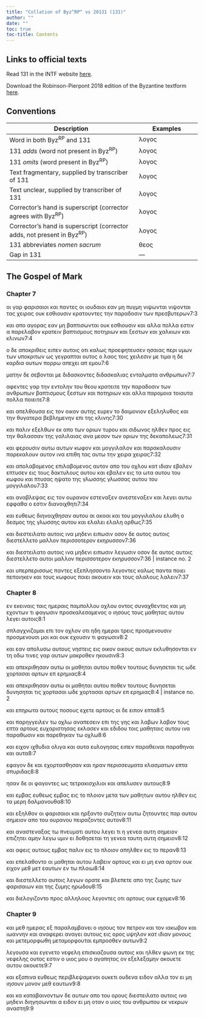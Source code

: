 ```yaml
---
title: "Collation of Byz^RP^ vs 20131 (131)"
author: ""
date: ""
toc: true
toc-title: Contents
---
```


::: {.callout-note appearance="minimal" icon="false" collapse="true"}
# Links to official texts

Read 131 in the INTF website [here](https://ntvmr.uni-muenster.de/manuscript-workspace?docID=20131).

Download the Robinson-Pierpont 2018 edition of the Byzantine textform [here](https://web.archive.org/web/20210413060536/https://byzantinetext.com/wp-content/uploads/2021/03/robinson-pierpont-2018-gnt-edition.pdf).


:::


::: {.callout-note appearance="minimal" icon="false" collapse="true"}
# Conventions

| Description                                                              	| Examples                           	|
|--------------------------------------------------------------------------	|------------------------------------	|
| Word in both Byz^RP^ and 131                                   	| λογος                              	|
| 131 *adds* (word not present in Byz^RP^)                       	| [λογος]{.greek-added}            	|
| 131 *omits* (word present in Byz^RP^)                          	| [λογος]{.greek-omitted}          	|
| Text fragmentary, supplied by transcriber of 131               	| [λογος]{.greek-supplied}         	|
| Text unclear, supplied by transcriber of 131                   	| [λογος]{.unclear}                	|
| Corrector's hand is superscript (corrector agrees with Byz^RP^)          	| [λογος]{.corr}                   	|
| Corrector's hand is superscript (corrector adds, not present in Byz^RP^) 	| [[λογος]{.corr}]{.greek-added} 	|
| 131 abbreviates *nomen sacrum*                                 	| [θεος]{.greek-abbr}            	|
| Gap in 131                                                     	| [―]{.gap}                        	|
:::

## The Gospel of Mark

### Chapter 7

[οι]{.greek-omitted} [γαρ]{.greek-omitted} [φαρισαιοι]{.greek-omitted} και παντες οι ιουδαιο[ι]{.greek-supplied} [εα]{.greek-supplied}[ν]{.unclear} μη πυγμη [νιψωνται]{.greek-omitted} [νιψοντα[ι]{.greek-supplied}]{.greek-added} [τ]{.greek-supplied}[α]{.unclear}ς [χειρας]{.greek-supplied} [ουκ]{.greek-supplied} [εσθιο]{.greek-supplied}[υσιν]{.unclear} [κ]{.unclear}[ρ]{.greek-supplied}[α]{.unclear}[τ]{.unclear}ουντες την παραδοσ[ιν]{.greek-supplied} των πρεσβυτερων[7:3]{.aside}

[κ]{.unclear}[αι]{.greek-supplied} [απο]{.greek-omitted} [αγορας]{.greek-omitted} [εαν]{.greek-omitted} [μη]{.greek-omitted} [βαπτισωνται]{.greek-omitted} [ουκ]{.greek-omitted} [εσθιουσιν]{.greek-omitted} [και]{.greek-omitted} [αλλα]{.greek-omitted} [πολλα]{.greek-omitted} [εστιν]{.greek-omitted} [α]{.greek-omitted} [παρελαβον]{.greek-omitted} [κρατειν]{.greek-omitted} [βαπτισμους]{.greek-omitted} [ποτηριων]{.greek-omitted} [και]{.greek-omitted} [ξεστων]{.greek-omitted} [και]{.greek-omitted} [χαλκιων]{.greek-omitted} [και]{.greek-omitted} [κλινων]{.greek-omitted}[7:4]{.aside}

[ο]{.greek-omitted} [δε]{.greek-omitted} [αποκριθεις]{.greek-omitted} [ειπεν]{.greek-omitted} [αυτοις]{.greek-omitted} [οτι]{.greek-omitted} [καλως]{.greek-omitted} [προεφητευσεν]{.greek-omitted} [ησαιας]{.greek-omitted} [περι]{.greek-omitted} [υμων]{.greek-omitted} [των]{.greek-omitted} [υποκριτων]{.greek-omitted} [ως]{.greek-omitted} [γεγραπται]{.greek-omitted} [ουτος]{.greek-omitted} [ο]{.greek-omitted} [λαος]{.greek-omitted} [τοις]{.greek-omitted} [χειλεσιν]{.greek-omitted} [με]{.greek-omitted} [τιμα]{.greek-omitted} [η]{.greek-omitted} [δε]{.greek-omitted} [καρδια]{.greek-omitted} [αυτων]{.greek-omitted} [πο]{.greek-supplied}ρρω απεχει απ εμου[7:6]{.aside}

μα[τ]{.greek-supplied}[η]{.unclear}ν δε σεβονται με διδασ[κο]{.greek-supplied}ντες διδασκ[α]{.unclear}[λ]{.greek-supplied}[ι]{.unclear}ας εντ[αλ]{.unclear}[μ]{.greek-supplied}[α]{.unclear}τα [ανθρωπων]{.greek-abbr}[7:7]{.aside}

[αφεντες]{.greek-omitted} [γαρ]{.greek-omitted} [την]{.greek-omitted} [εντολην]{.greek-omitted} [του]{.greek-omitted} [θεου]{.greek-omitted} [κρατειτε]{.greek-omitted} [την]{.greek-omitted} [παραδοσιν]{.greek-omitted} [των]{.greek-omitted} [ανθρωπων]{.greek-omitted} βαπτισμου[ς]{.greek-supplied} [ξε]{.greek-supplied}στων και ποτηριων [και]{.greek-omitted} [αλλα]{.greek-omitted} [παρομοια]{.greek-omitted} [τοιαυτα]{.greek-omitted} [πολλα]{.greek-omitted} [ποιειτε]{.greek-omitted}[7:8]{.aside}

[και]{.greek-omitted} [απελθουσα]{.greek-omitted} [εις]{.greek-omitted} [τον]{.greek-omitted} [οικον]{.greek-omitted} [αυτης]{.greek-omitted} [ευρεν]{.greek-omitted} [το]{.greek-omitted} δαιμονιον εξεληλυθ[ος]{.unclear} [και]{.greek-omitted} [την]{.greek-omitted} [θυγατερα]{.greek-omitted} [βεβλημενην]{.greek-omitted} [επι]{.greek-omitted} [της]{.greek-omitted} [κλινης]{.greek-omitted}[7:30]{.aside}

[κ]{.unclear}αι παλιν εξελθων [εκ]{.greek-omitted} [απ[ο]{.greek-supplied}]{.greek-added} [τ]{.greek-supplied}ων οριων τυρου και σιδ[ω]{.unclear}[ν]{.greek-supplied}ος ηλθεν [προς]{.greek-omitted} [εις]{.greek-added} την θαλα[σσ]{.greek-supplied}[α]{.unclear}ν της γαλιλαιας ανα με[σο]{.greek-supplied}ν τω[ν]{.unclear} [ορ]{.unclear}ιων [τ[ης]{.unclear}]{.greek-added} [δεκ]{.unclear}[απολε]{.greek-supplied}ως[7:31]{.aside}

και φερουσιν [αυτω]{.greek-omitted} [αυτων]{.greek-added} κωφον [και]{.greek-added} μογγιλαλον και [παρακαλουσιν]{.greek-omitted} [παρεκαλουν]{.greek-added} αυτον ι[ν]{.unclear}[α]{.greek-supplied} [ε]{.unclear}π[ι]{.unclear}[θη]{.greek-supplied} [[τας]{.greek-supplied}]{.greek-added} [αυτω]{.greek-omitted} [την]{.greek-omitted} [χειρα]{.greek-omitted} [[χ]{.unclear}ειρας]{.greek-added}[7:32]{.aside}

και [απολαβομενος]{.greek-omitted} [επιλαβομεν[ος]{.unclear}]{.greek-added} [α]{.unclear}υτον απο του οχλου κατ ιδιαν [εβαλεν]{.greek-omitted} [επτυσεν]{.greek-added} [εις]{.greek-added} τους δακτυλους αυτου [και]{.greek-added} [εβαλεν]{.greek-added} εις τα ωτα [αυτου]{.greek-omitted} [του]{.greek-added} [κωφου]{.greek-added} και [πτυσας]{.greek-omitted} ηψατο της [γλωσσης]{.greek-omitted} [γλωσσας]{.greek-added} [αυτου]{.greek-omitted} [του]{.greek-added} [μογγιλαλου]{.greek-added}[7:33]{.aside}

κ[αι]{.unclear} αναβλεψας ε[ις]{.greek-supplied} τον [ουρανον]{.greek-abbr} [εστεναξεν]{.greek-omitted} [[α]{.greek-supplied}νεστεναξεν]{.greek-added} και λεγει [αυ]{.unclear}[τ]{.greek-supplied}ω εφφαθ[α]{.unclear} ο εστ[ιν]{.unclear} [διαν]{.unclear}[οι]{.greek-supplied}[χ]{.unclear}[θ]{.greek-supplied}[η]{.unclear}τι[7:34]{.aside}

και [ευθεως]{.corr} διηνοιχθησαν αυτου αι ακοαι και [του]{.greek-added} [μογγιλαλου]{.greek-added} ελυ[θη]{.unclear} [ο]{.greek-supplied} [δεσ]{.greek-supplied}[μος]{.unclear} της γ[λ]{.unclear}[ωσσης]{.greek-supplied} [αυτου]{.greek-omitted} κ[αι]{.greek-supplied} [ελαλει]{.greek-omitted} [ελαλη]{.greek-added} ορθως[7:35]{.aside}

και διεστειλατο [αυτοις]{.greek-omitted} [ινα]{.greek-omitted} [μηδενι]{.greek-omitted} [ειπωσιν]{.greek-omitted} [οσον]{.greek-omitted} [δε]{.greek-omitted} [αυτος]{.greek-omitted} [αυτοις]{.greek-omitted} [διεστελλετο]{.greek-omitted} [μαλλον]{.greek-omitted} [περισσοτερον]{.greek-omitted} [εκηρυσσον]{.greek-omitted}[7:36]{.aside}

[και]{.greek-omitted} [διεστειλατο]{.greek-omitted} αυ[τ]{.greek-supplied}οις ινα μηδ[ε]{.unclear}νι [ειπωσιν]{.greek-omitted} [λεγωσιν]{.greek-added} οσο[ν]{.unclear} [δ]{.unclear}ε [αυτος]{.greek-omitted} αυτοις διεστελλετο [α[υτ]{.unclear}οι]{.greek-added} μαλλον [πε]{.unclear}ρισσοτερ[ο]{.unclear}[ν]{.greek-supplied} [ε]{.greek-supplied}κηρυσσον[7:36 | instance no. 2]{.aside}

και [υπερπερισσως]{.greek-omitted} [παντε[ς]{.unclear}]{.greek-added} [εξ]{.greek-supplied}επλησσοντ[ο]{.unclear} λεγοντες [καλ]{.greek-supplied}[ως]{.unclear} [πα]{.unclear}ντα [πο[ιε]{.unclear}ι]{.greek-added} [πεποιηκεν]{.greek-omitted} [και]{.greek-omitted} τους κωφους ποιει ακουειν και τους αλαλους λαλειν[7:37]{.aside}

### Chapter 8

εν εκεινα[ι]{.unclear}ς ταις ημεραις παμπολλ[ου]{.greek-supplied} [οχλου]{.greek-supplied} [οντος]{.greek-omitted} [[συναχ]{.greek-supplied}θε[ν]{.unclear}τος]{.greek-added} [κ]{.unclear}[αι]{.greek-supplied} [μη]{.unclear} [ε]{.unclear}χοντων τι φαγω[σ]{.greek-supplied}ιν προσκαλεσαμε[ν]{.unclear}ος [ο]{.greek-omitted} [ιησους]{.greek-omitted} το[υ]{.unclear}ς μα[θη]{.unclear}τας [αυτου]{.greek-omitted} λεγει [αυ]{.unclear}τοις[8:1]{.aside}

σπλ[α]{.unclear}γχνιζομ[αι]{.unclear} [επ]{.unclear}ι τον οχλο[ν]{.unclear} οτι ηδη ημεραι τρεις [προσμενουσιν]{.greek-omitted} [πρ[οσ]{.greek-supplied}μενουσι]{.greek-added} μ[ο]{.greek-supplied}ι και ουκ ε[χου]{.greek-supplied}σιν τι φ[αγ]{.greek-supplied}ωσιν[8:2]{.aside}

και [εα]{.greek-supplied}ν απολυσω [α]{.greek-supplied}[υ]{.unclear}τους νηστ[ε]{.greek-supplied}ις εις [οικον]{.greek-omitted} [οικ[ου]{.greek-supplied}ς]{.greek-added} [α]{.unclear}υτ[ω]{.unclear}[ν]{.greek-supplied} [εκλυθη]{.greek-supplied}[σ]{.unclear}ονται εν τη οδω τινες γαρ αυτων μακροθεν ηκου[σ]{.unclear}ιν[8:3]{.aside}

και απεκ[ρ]{.unclear}ι[θη]{.unclear}[σα]{.greek-supplied}ν αυτω οι μαθηται αυτου [ποθεν]{.greek-omitted} [τουτους]{.greek-omitted} [δυνησεται]{.greek-omitted} [τις]{.greek-omitted} [ωδε]{.greek-omitted} [χορτασαι]{.greek-omitted} [αρτων]{.greek-omitted} [επ]{.greek-omitted} [ερημιας]{.greek-omitted}[8:4]{.aside}

[και]{.greek-omitted} [απεκριθησαν]{.greek-omitted} [αυτω]{.greek-omitted} [οι]{.greek-omitted} [μαθηται]{.greek-omitted} [αυτου]{.greek-omitted} ποθεν τουτους [δυνησεται]{.greek-omitted} [δ[υ]{.unclear}νησητ[α]{.unclear}ι]{.greek-added} τις [χορτασαι]{.greek-added} ω[δ]{.unclear}ε [χορτασαι]{.greek-omitted} α[ρ]{.unclear}των επ ερημιας[8:4 | instance no. 2]{.aside}

και επηρωτα αυτου[ς]{.unclear} ποσους εχετε αρτ[ο]{.greek-supplied}υς ο[ι]{.unclear} [δ]{.unclear}ε ειπον ε[πτα]{.unclear}[8:5]{.aside}

κ[α]{.greek-supplied}ι [πα]{.unclear}ρηγγει[λ]{.unclear}εν τω οχλω ανα[π]{.unclear}εσειν επι της γης και [λαβων]{.greek-omitted} [λαβον]{.greek-added} τους επτα [αρ]{.unclear}τους ε[υ]{.unclear}χαριστησας εκλασεν και εδ[ι]{.unclear}δου τοις μαθηταις α[υ]{.unclear}[του]{.unclear} ινα παραθωσιν και παρεθηκαν τω οχλω[8:6]{.aside}

και ειχον ι[χ]{.unclear}θυδια ολιγα και [αυτα]{.greek-added} ευλογησας ειπεν [παραθειναι]{.greek-omitted} [παρα[θη]{.unclear}ναι]{.greek-added} [και]{.greek-omitted} [αυτα]{.greek-omitted}[8:7]{.aside}

εφαγον δε και εχορ[τ]{.unclear}ασθησαν και ηραν περισ[σ]{.greek-supplied}[ε]{.unclear}υματα κλασματων επτα σπυριδας[8:8]{.aside}

ησαν δε οι φαγοντες ως τετρακισχιλιοι και απελυσεν αυτους[8:9]{.aside}

και [εμβας]{.greek-added} ευθεως [εμβας]{.greek-omitted} εις το πλοιον μετα των μαθητων αυτ[ο]{.greek-supplied}υ [η]{.unclear}λ[θ]{.unclear}[εν]{.greek-supplied} εις τα μερη δαλμανουθα[8:10]{.aside}

και εξηλθον οι φαρισαιοι και η[ρ]{.unclear}ξαντο συζητειν αυτω ζητουντες παρ αυτου σημειον απο του [ουρανου]{.greek-abbr} πειρα[ζ]{.unclear}οντε[ς]{.unclear} αυτ[ο]{.unclear}ν[8:11]{.aside}

και αναστεναξας τω [πνευματι]{.greek-abbr} αυτου λεγει τι η γενεα αυτη σημειον επιζητει αμην λεγω υμιν ει δοθησεται τη γενεα [ταυτη]{.greek-omitted} [αυτη]{.greek-added} [σ]{.unclear}ημειον[8:12]{.aside}

και αφ[ει]{.unclear}ς αυτους εμβας παλιν εις [το]{.greek-added} πλοιον απηλθεν εις το περαν[8:13]{.aside}

και επελαθοντο [οι]{.greek-added} [μαθηται]{.greek-added} [αυτου]{.greek-added} λαβειν αρτους και [ε]{.unclear}ι μη [ε]{.unclear}να αρτον ουκ ειχον [μεθ]{.greek-omitted} [μετ]{.greek-added} εαυτων εν τω πλοιω[8:14]{.aside}

και διεστελλετο αυτοις λεγων ορατε [και]{.greek-added} βλεπετε απο της ζυμης των φαρισαιων και της ζυμης ηρωδου[8:15]{.aside}

κ[α]{.unclear}ι [δι]{.unclear}ε[λ]{.unclear}[ο]{.greek-supplied}γ[ιζ]{.unclear}ο[ν]{.unclear}το [προς]{.unclear} [αλλη]{.unclear}λους λεγοντες οτι αρτους [ουκ]{.greek-omitted} [εχομεν]{.greek-omitted}[8:16]{.aside}

### Chapter 9

[και]{.greek-omitted} [μεθ]{.greek-omitted} [η]{.greek-supplied}μ[ερας]{.greek-supplied} [εξ]{.greek-supplied} [παρα]{.greek-supplied}[λα]{.unclear}μβανει ο [ιησους]{.greek-abbr} τον πετ[ρ]{.unclear}[ο]{.greek-supplied}ν και [τον]{.greek-omitted} ιακωβον και ιωαν[ν]{.unclear}ην και [αναφερει]{.greek-omitted} [αναγει]{.greek-added} αυτου[ς]{.unclear} ε[ις]{.greek-supplied} ορος υψηλο[ν]{.unclear} κατ ιδιαν μονους και [μετεμορφωθη]{.greek-omitted} [μεταμορφουται]{.greek-added} εμπροσ[θεν]{.greek-supplied} [αυτων]{.greek-supplied}[9:2]{.aside}

[[λεγου]{.unclear}[σα]{.greek-supplied}]{.greek-added} [και]{.greek-omitted} [εγενετο]{.greek-omitted} [νεφελη]{.greek-omitted} [επισκιαζουσα]{.greek-omitted} [αυτοις]{.greek-omitted} [και]{.greek-omitted} [ηλθεν]{.greek-omitted} [φωνη]{.greek-omitted} [εκ]{.greek-omitted} [της]{.greek-omitted} [νεφελης]{.greek-omitted} [ουτος]{.greek-supplied} [εστιν]{.greek-supplied} [ο]{.greek-supplied} [υιος]{.greek-abbr} μου ο αγαπητος [ον]{.greek-added} [εξελεξαμην]{.greek-added} [ακου[ε]{.unclear}τε]{.greek-added} αυτου [ακουετε]{.greek-omitted}[9:7]{.aside}

και [εξαπινα]{.greek-omitted} [ευθεω[ς]{.unclear}]{.greek-added} π[ε]{.greek-supplied}[ρ]{.unclear}ιβλεψαμενοι ουκετ[ι]{.greek-supplied} ο[υδε]{.unclear}[ν]{.greek-supplied}α [ε]{.unclear}ι[δον]{.unclear} [αλλα]{.greek-omitted} [τον]{.greek-omitted} [ει]{.greek-added} [μη]{.greek-added} [ιησουν]{.greek-abbr} μονο[ν]{.unclear} [μεθ]{.greek-omitted} [εαυτων]{.greek-omitted}[9:8]{.aside}

[και]{.greek-added} [κα]{.greek-added} [καταβαινοντων]{.greek-omitted} [δε]{.greek-omitted} [αυτων]{.greek-omitted} [απο]{.greek-omitted} [του]{.greek-omitted} [ορους]{.greek-omitted} [διεστειλατο]{.greek-omitted} [αυτοις]{.greek-omitted} [ινα]{.greek-omitted} [μηδενι]{.greek-omitted} [διηγησωνται]{.greek-omitted} [α]{.greek-omitted} [ειδον]{.greek-omitted} [ει]{.greek-omitted} [μη]{.greek-omitted} [οταν]{.greek-omitted} [ο]{.greek-omitted} [υιος]{.greek-omitted} [του]{.greek-omitted} [ανθρωπου]{.greek-omitted} [εκ]{.greek-omitted} [νεκρων]{.greek-omitted} [αναστη]{.greek-omitted}[9:9]{.aside}

